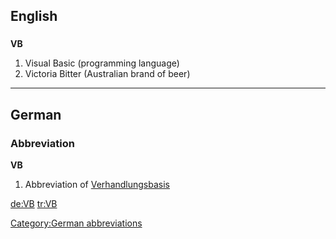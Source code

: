==English==
==={{initialism}}===
'''VB'''

#Visual Basic (programming language)
#Victoria Bitter (Australian brand of beer)

----

==German==

===Abbreviation===
'''VB'''

# Abbreviation of [[Verhandlungsbasis]]

[[Category:German abbreviations]]

[[de:VB]]
[[tr:VB]]